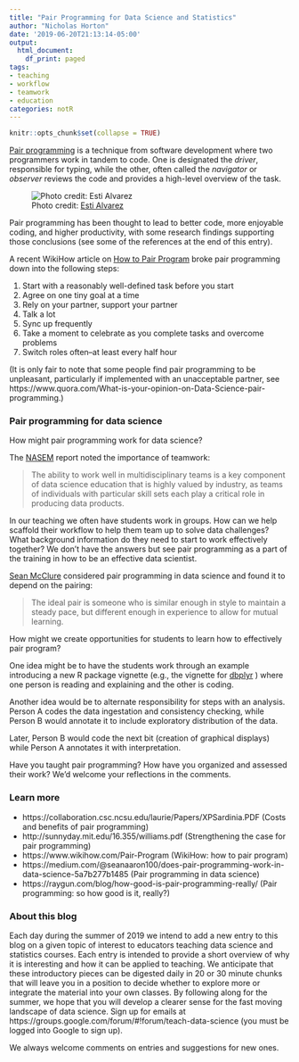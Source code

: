 ```yaml
---
title: "Pair Programming for Data Science and Statistics"
author: "Nicholas Horton"
date: '2019-06-20T21:13:14-05:00'
output:
  html_document:
    df_print: paged
tags:
- teaching
- workflow
- teamwork
- education
categories: notR
---
```


```r
knitr::opts_chunk$set(collapse = TRUE)
```

[Pair programming](https://en.wikipedia.org/wiki/Pair_programming) is a technique from software development where two programmers work in tandem to code.  One is designated the *driver*, responsible for typing, while the other, often called the *navigator* or *observer* reviews the code and provides a high-level overview of the task.


![Photo credit: [Esti Alvarez](https://www.flickr.com/photos/esti/4638056301)](/post/pairprogramming/pair.jpg)



Pair programming has been thought to lead to better code, more enjoyable coding, and
higher productivity, with some research findings supporting those conclusions (see some of the references at the end of this entry).

A recent WikiHow article on [How to Pair Program](https://www.wikihow.com/Pair-Program) broke pair programming down into the following steps:

1. Start with a reasonably well-defined task before you start
2. Agree on one tiny goal at a time
3. Rely on your partner, support your partner
4. Talk a lot
5. Sync up frequently
6. Take a moment to celebrate as you complete tasks and overcome problems
7. Switch roles often--at least every half hour

(It is only fair to note that some people find pair programming to be unpleasant, particularly if implemented with an unacceptable partner, see https://www.quora.com/What-is-your-opinion-on-Data-Science-pair-programming.)

### Pair programming for data science

How might pair programming work for data science?  

The [NASEM](https://teachdatascience.com/nasem) report noted the importance of teamwork:

> The ability to work well in multidisciplinary teams is a key component of data science education that is highly valued by industry, as teams of individuals with particular skill sets each play a critical role in producing data products.

In our teaching we often have students work in groups.  How can we help scaffold their workflow to help them team up to solve data challenges?  What background information do they need to start to work effectively together?  We don't have the answers but see pair programming as a part of the training in how to be an effective data scientist.


[Sean McClure](https://medium.com/@seanaaron100/does-pair-programming-work-in-data-science-5a7b277b1485) considered pair programming in data science and found it to depend on the pairing:

> The ideal pair is someone who is similar enough in style to maintain a steady pace, but different enough in experience to allow for mutual learning.


How might we create opportunities for students to learn how to effectively pair program?

One idea might be to have the students
work through an example introducing a new R package vignette (e.g., the vignette for [dbplyr](https://cran.r-project.org/web/packages/dbplyr/vignettes/dbplyr.html) ) where one person is reading and explaining and the other is coding.

Another idea would be to alternate responsibility for steps with an analysis.  
Person A codes the data ingestation and consistency checking, while
Person B would annotate it to include exploratory distribution of the data.

Later, Person B would code the next bit (creation of graphical displays) while
Person A annotates it with interpretation.  

Have you taught pair programming?  How have you organized and assessed their work? We'd welcome your reflections in the comments.


### Learn more

- https://collaboration.csc.ncsu.edu/laurie/Papers/XPSardinia.PDF (Costs and benefits of pair programming)
- http://sunnyday.mit.edu/16.355/williams.pdf (Strengthening the case for pair programming) 
- https://www.wikihow.com/Pair-Program (WikiHow: how to pair program)
- https://medium.com/@seanaaron100/does-pair-programming-work-in-data-science-5a7b277b1485 (Pair programming in data science)
- https://raygun.com/blog/how-good-is-pair-programming-really/ (Pair programming: so how good is it, really?)

### About this blog 

Each day during the summer of 2019 we intend to add a new entry to this blog on a given topic of interest to educators teaching data science and statistics courses. Each entry is intended to provide a short overview of why it is interesting and how it can be applied to teaching. We anticipate that these introductory pieces can be digested daily in 20 or 30 minute chunks that will leave you in a position to decide whether to explore more or integrate the material into your own classes. By following along for the summer, we hope that you will develop a clearer sense for the fast moving landscape of data science. Sign up for emails at https://groups.google.com/forum/#!forum/teach-data-science (you must be logged into Google to sign up).

We always welcome comments on entries and suggestions for new ones.

